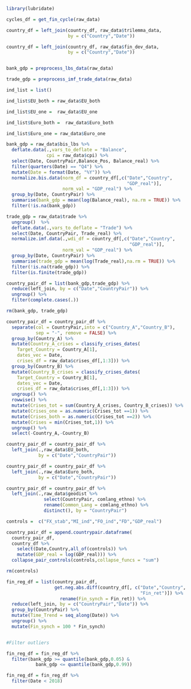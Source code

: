 
```r

library(lubridate)

```


<!-- Construct Country level data frame -->

```r

cycles_df = get_fin_cycle(raw_data)


```


```r

country_df = left_join(country_df, raw_data$trilemma_data,
                       by = c("Country","Date"))

```


```r

country_df = left_join(country_df, raw_data$fin_dev_data,
                       by = c("Country","Date"))



```


<!-- Construct Country pair level data frame -->


```r

bank_gdp = preprocess_lbs_data(raw_data)

trade_gdp = preprocess_imf_trade_data(raw_data)

```


```r

ind_list = list()

ind_list$EU_both = raw_data$EU_both

ind_list$EU_one =  raw_data$EU_one

ind_list$Euro_both =  raw_data$Euro_both

ind_list$Euro_one = raw_data$Euro_one


```


```r

bank_gdp = raw_data$bis_lbs %>% 
  deflate.data(.,vars_to_deflate = "Balance",
               cpi = raw_data$cpi) %>%
  select(Date, CountryPair,Balance_Pos, Balance_real) %>%
  filter(quarters(Date) == "Q4") %>% 
  mutate(Date = format(Date, "%Y")) %>% 
  normalize.bis.data(norm_df = country_df[,c("Date","Country",
                                             "GDP_real")],
                     norm_val = "GDP_real") %>% 
  group_by(Date, CountryPair) %>%
  summarise(bank_gdp = mean(log(Balance_real), na.rm = TRUE)) %>%
  filter(!is.na(bank_gdp))

trade_gdp = raw_data$trade %>%
  ungroup()  %>% 
  deflate.data(.,vars_to_deflate = "Trade") %>% 
  select(Date, CountryPair, Trade_real) %>% 
  normalize.imf.data(.,wdi_df = country_df[,c("Date","Country",
                                              "GDP_real")],
                     norm_val = "GDP_real") %>%
  group_by(Date, CountryPair) %>%
  summarise(trade_gdp = mean(log(Trade_real),na.rm = TRUE)) %>%
  filter(!is.na(trade_gdp)) %>%
  filter(is.finite(trade_gdp))

country_pair_df = list(bank_gdp,trade_gdp) %>%
  reduce(left_join, by = c("Date","CountryPair")) %>% 
  ungroup() %>% 
  filter(complete.cases(.))

rm(bank_gdp, trade_gdp)


```


```r

country_pair_df = country_pair_df %>%
  separate(col = CountryPair,into = c("Country_A","Country_B"),
           sep = "-", remove = FALSE) %>%
  group_by(Country_A) %>%
  mutate(Country_A_crises = classify_crises_dates(
    Target_Country = Country_A[1],
    dates_vec = Date,
    crises_df = raw_data$crises_df[,1:3])) %>%
  group_by(Country_B) %>%
  mutate(Country_B_crises = classify_crises_dates(
    Target_Country = Country_B[1],
    dates_vec = Date,
    crises_df = raw_data$crises_df[,1:3])) %>%
  ungroup() %>%
  rowwise() %>%
  mutate(Crises_tot = sum(Country_A_crises, Country_B_crises)) %>%
  mutate(Crises_one = as.numeric(Crises_tot ==1)) %>%
  mutate(Crises_both = as.numeric(Crises_tot ==2)) %>%
  mutate(Crises = min(Crises_tot,1)) %>%
  ungroup() %>%
  select(-Country_A,-Country_B)

```


```r

country_pair_df = country_pair_df %>%
  left_join(.,raw_data$EU_both,
            by = c("Date","CountryPair"))

country_pair_df = country_pair_df %>%
  left_join(.,raw_data$Euro_both,
            by = c("Date","CountryPair"))

```


```r

country_pair_df = country_pair_df %>%
  left_join(.,raw_data$geodist %>%
              select(CountryPair, comlang_ethno) %>%
              rename(Common_Lang = comlang_ethno) %>%
              distinct(), by = "CountryPair")
```


```r

controls =  c("FX_stab","MI_ind","FO_ind","FD","GDP_real")

country_pair_df = append.countrypair.dataframe(
  country_pair_df,
  country_df %>%
    select(Date,Country,all_of(controls)) %>%
    mutate(GDP_real = log(GDP_real))) %>%
  collapse_pair_controls(controls,collapse_funcs = "sum")

rm(controls)


```


<!-- Construct regression dataset -->

```r

fin_reg_df = list(country_pair_df,
                  get.neg.abs.diff(country_df[, c("Date","Country",
                                                  "Fin_ret")]) %>%
                    rename(Fin_synch = Fin_ret)) %>%
  reduce(left_join, by = c("CountryPair","Date")) %>%
  group_by(CountryPair) %>%
  mutate(Time_Trend = seq_along(Date)) %>%
  ungroup() %>%
  mutate(Fin_synch = 100 * Fin_synch)


#Filter outliers

fin_reg_df = fin_reg_df %>% 
  filter(bank_gdp >= quantile(bank_gdp,0.05) &
           bank_gdp <= quantile(bank_gdp,0.99))

fin_reg_df = fin_reg_df %>% 
  filter(Date < 2018)


```

